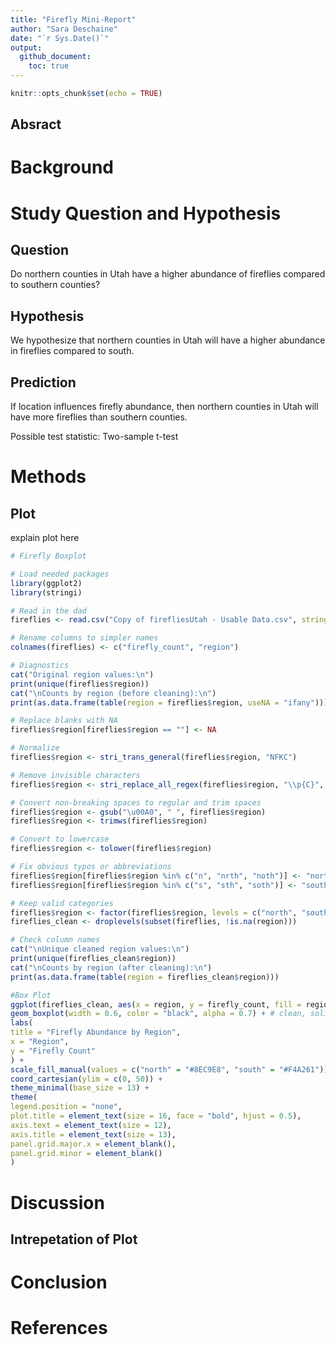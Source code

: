 ```yaml
---
title: "Firefly Mini-Report"
author: "Sara Deschaine"
date: "`r Sys.Date()`"
output:
  github_document:
    toc: true
---
```


```r
knitr::opts_chunk$set(echo = TRUE)
```

## Absract

# Background

# Study Question and Hypothesis

## Question
Do northern counties in Utah have a higher abundance of fireflies compared to southern counties?

## Hypothesis
We hypothesize that northern counties in Utah will have a higher abundance in fireflies compared to south. 

## Prediction
If location influences firefly abundance, then northern counties in Utah will have more fireflies than southern counties.

Possible test statistic: Two-sample t-test

# Methods

## Plot
explain plot here

```r
# Firefly Boxplot

# Load needed packages
library(ggplot2)
library(stringi)

# Read in the dad
fireflies <- read.csv("Copy of firefliesUtah - Usable Data.csv", stringsAsFactors = FALSE)

# Rename columns to simpler names
colnames(fireflies) <- c("firefly_count", "region")

# Diagnostics
cat("Original region values:\n")
print(unique(fireflies$region))
cat("\nCounts by region (before cleaning):\n")
print(as.data.frame(table(region = fireflies$region, useNA = "ifany")))

# Replace blanks with NA
fireflies$region[fireflies$region == ""] <- NA

# Normalize
fireflies$region <- stri_trans_general(fireflies$region, "NFKC")

# Remove invisible characters
fireflies$region <- stri_replace_all_regex(fireflies$region, "\\p{C}", "")

# Convert non-breaking spaces to regular and trim spaces
fireflies$region <- gsub("\u00A0", " ", fireflies$region)
fireflies$region <- trimws(fireflies$region)

# Convert to lowercase
fireflies$region <- tolower(fireflies$region)

# Fix obvious typos or abbreviations
fireflies$region[fireflies$region %in% c("n", "nrth", "noth")] <- "north"
fireflies$region[fireflies$region %in% c("s", "sth", "soth")] <- "south"

# Keep valid categories
fireflies$region <- factor(fireflies$region, levels = c("north", "south"))
fireflies_clean <- droplevels(subset(fireflies, !is.na(region)))

# Check column names
cat("\nUnique cleaned region values:\n")
print(unique(fireflies_clean$region))
cat("\nCounts by region (after cleaning):\n")
print(as.data.frame(table(region = fireflies_clean$region)))

#Box Plot
ggplot(fireflies_clean, aes(x = region, y = firefly_count, fill = region)) +
geom_boxplot(width = 0.6, color = "black", alpha = 0.7) + # clean, solid boxes
labs(
title = "Firefly Abundance by Region",
x = "Region",
y = "Firefly Count"
) +
scale_fill_manual(values = c("north" = "#8EC9E8", "south" = "#F4A261")) + # subtle professional palette
coord_cartesian(ylim = c(0, 50)) +
theme_minimal(base_size = 13) +
theme(
legend.position = "none",
plot.title = element_text(size = 16, face = "bold", hjust = 0.5),
axis.text = element_text(size = 12),
axis.title = element_text(size = 13),
panel.grid.major.x = element_blank(),
panel.grid.minor = element_blank()
)
```

# Discussion

## Intrepetation of Plot

# Conclusion

# References
